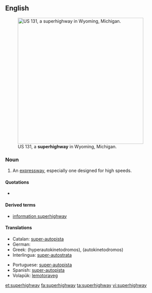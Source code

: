 ==English==

[[File:US 131, M-6, 68th St interchange.jpg|thumb|400px|right|US&nbsp;131, a '''superhighway''' in Wyoming, Michigan.]]

===Noun===
{{en-noun}}

# {{US}} An [[expressway]], especially one designed for high speeds.

====Quotations====
* {{seeCites}}

====Derived terms====
* [[information superhighway]]

====Translations====
{{trans-top|US An expressway especially one designed for high speeds}}
* Catalan: [[super-autopista]]
* German: {{t+|de|Autobahn}}
* Greek: (hyperautokinetodromos), (autokinetodromos)
* Interlingua: [[super-autostrata]]
{{trans-mid}}
* Portuguese: [[super-autopista]]
* Spanish: [[super-autopista]]
* Volapük: [[lemotoraveg]]
{{trans-bottom}}

[[et:superhighway]]
[[fa:superhighway]]
[[ta:superhighway]]
[[vi:superhighway]]